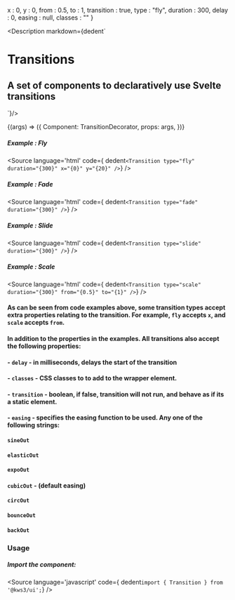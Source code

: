
  x : 0,
  y : 0,
  from : 0.5,
  to : 1,
  transition : true,
  type : "fly",
  duration : 300,
  delay : 0,
  easing : null,
  classes : ""
}

<Meta
  title="Standalone/Transitions"
  component={Transition}
  args={args}
/>

<Description markdown={dedent`
# Transitions
## A set of components to declaratively use Svelte transitions
`}/>

<Canvas>
  <Story
  name="Transition"
  args={args}
  >
  {(args) => ({
    Component: TransitionDecorator,
    props: args,
  })}
  </Story>
</Canvas>

<ArgsTable story="Transition" />


##### Example : Fly
<Source
  language='html'
  code={ dedent`
    <Transition
      type="fly"
      duration="{300}"
      x="{0}"
      y="{20}"
    />
  `}
/>

##### Example : Fade
<Source
  language='html'
  code={ dedent`
    <Transition
      type="fade"
      duration="{300}"
    />
  `}
/>

##### Example : Slide
<Source
  language='html'
  code={ dedent`
    <Transition
      type="slide"
      duration="{300}"
    />
  `}
/>

##### Example : Scale
<Source
  language='html'
  code={ dedent`
    <Transition
      type="scale"
      duration="{300}"
      from="{0.5}"
      to="{1}"
    />
  `}
/>

#### As can be seen from code examples above, some transition types accept extra properties relating to the transition. For example, `fly` accepts `x`, and `scale` accepts `from`.

#### In addition to the properties in the examples. All transitions also accept the following properties:
#### - `delay` - in milliseconds, delays the start of the transition
#### - `classes` - CSS classes to to add to the wrapper element.
#### - `transition` - boolean, if false, transition will not run, and behave as if its a static element.
#### - `easing` - specifies the easing function to be used. Any one of the following strings:
#### `sineOut`
#### `elasticOut`
#### `expoOut`
#### `cubicOut` - (default easing)
#### `circOut`
#### `bounceOut`
#### `backOut`


### Usage
##### Import the component:
<Source
  language='javascript'
  code={ dedent`import { Transition } from '@kws3/ui';`}
/>